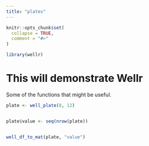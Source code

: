 ```yaml
---
title: "plates"
---
```


```r
knitr::opts_chunk$set(
  collapse = TRUE,
  comment = "#>"
)
```

```r
library(wellr)
```

# This will demonstrate Wellr

Some of the functions that might be useful.

```r
plate <- well_plate(8, 12)


plate$value <- seq(nrow(plate))


well_df_to_mat(plate, "value")
```

